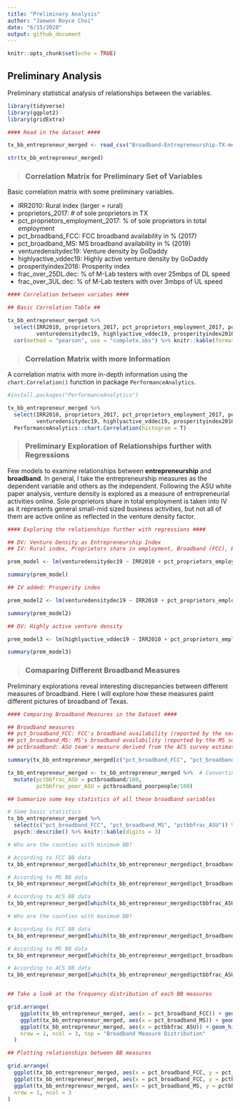 ```yaml
---
title: "Preliminary Analysis"
author: "Jaewon Royce Choi"
date: "6/15/2020"
output: github_document
---
```


```r
knitr::opts_chunk$set(echo = TRUE)
```

## Preliminary Analysis

Preliminary statistical analysis of relationships between the variables.

```r
library(tidyverse)
library(ggplot2)
library(gridExtra)

#### Read in the dataset ####

tx_bb_entrepreneur_merged <- read_csv("Broadband-Entrepreneurship-TX-merged.csv")

str(tx_bb_entrepreneur_merged)
```

> ### Correlation Matrix for Preliminary Set of Variables

Basic correlation matrix with some preliminary variables.

* IRR2010: Rural index (larger = rural)
* proprietors_2017: # of sole proprietors in TX
* pct_proprietors_employment_2017: % of sole proprietors in total employment
* pct_broadband_FCC: FCC broadband availability in % (2017)
* pct_broadband_MS: MS broadband availability in % (2019)
* venturedensitydec19: Venture density by GoDaddy
* highlyactive_vddec19: Highly active venture density by GoDaddy
* prosperityindex2016: Prosperity index
* frac_over_25DL.dec: % of M-Lab testers with over 25mbps of DL speed
* frac_over_3UL.dec: % of M-Lab testers with over 3mbps of UL speed

```r
#### Correlation between variabes ####

## Basic Correlation Table ##

tx_bb_entrepreneur_merged %>% 
  select(IRR2010, proprietors_2017, pct_proprietors_employment_2017, pct_broadband_FCC, pct_broadband_MS,
         venturedensitydec19, highlyactive_vddec19, prosperityindex2016, frac_over_25DL.dec, frac_over_3UL.dec) %>% 
  cor(method = "pearson", use = "complete.obs") %>% knitr::kable(format = "markdown", digits = 3)

```

> ### Correlation Matrix with more Information

A correlation matrix with more in-depth information using the `chart.Correlation()` function in package `PerformanceAnalytics`.

```r
#install.packages("PerformanceAnalytics")

tx_bb_entrepreneur_merged %>% 
  select(IRR2010, proprietors_2017, pct_proprietors_employment_2017, pct_broadband_FCC, pct_broadband_MS,
         venturedensitydec19, highlyactive_vddec19, prosperityindex2016, frac_over_25DL.dec, frac_over_3UL.dec) %>%
  PerformanceAnalytics::chart.Correlation(histogram = T)

```

> ### Preliminary Exploration of Relationships further with Regressions

Few models to examine relationships between **entrepreneurship** and **broadband**. In general, I take the entrepreneurship measures as the dependent variable and others as the independent. Following the ASU white paper analysis, venture density is explored as a measure of entrepreneurial activities online. Sole proprietors share in total employment is taken into IV as it represents general small-mid sized business activities, but not all of them are active online as reflected in the venture density factor.

```r
#### Exploring the relationships further with regressions ####

## DV: Venture Density as Entrepreneurship Index
## IV: Rural index, Proprietors share in employment, Broadband (FCC), Broadband (MS), Broadband speed

prem_model <- lm(venturedensitydec19 ~ IRR2010 + pct_proprietors_employment_2017 + pct_broadband_FCC + pct_broadband_MS + frac_over_25DL.dec + frac_over_3UL.dec, data = tx_bb_entrepreneur_merged)

summary(prem_model)

```

```r

## IV added: Prosperity index

prem_model2 <- lm(venturedensitydec19 ~ IRR2010 + pct_proprietors_employment_2017 + pct_broadband_FCC + pct_broadband_MS + frac_over_25DL.dec + frac_over_3UL.dec + prosperityindex2016, data = tx_bb_entrepreneur_merged)

summary(prem_model2)

## DV: Highly active venture density

prem_model3 <- lm(highlyactive_vddec19 ~ IRR2010 + pct_proprietors_employment_2017 + pct_broadband_FCC + pct_broadband_MS + frac_over_25DL.dec + frac_over_3UL.dec + prosperityindex2016, data = tx_bb_entrepreneur_merged)

summary(prem_model3)

```

> ### Comaparing Different Broadband Measures

Preliminary explorations reveal interesting discrepancies between different measures of broadband. Here I will explore how these measures paint different pictures of broadband of Texas.

```r
#### Comparing Broadband Measures in the Dataset ####

## Broadband measures
## pct_broadband_FCC: FCC's broadband availability (reported by the service providers)
## pct_broadband_MS: MS's broadband availability (reported by the MS software service users)
## pctbroadband: ASU team's measure derived from the ACS survey estimates (based on reported BB subscription info from respondents)

summary(tx_bb_entrepreneur_merged[c("pct_broadband_FCC", "pct_broadband_MS", "pctbroadband")])

tx_bb_entrepreneur_merged <- tx_bb_entrepreneur_merged %>%  # Converting ASU percentage numbers into fraction
  mutate(pctbbfrac_ASU = pctbroadband/100,
         pctbbfrac_poor_ASU = pctbroadband_poorpeople/100)

## Summarize some key statistics of all these broadband variables

# Some basic statistics
tx_bb_entrepreneur_merged %>% 
  select(c("pct_broadband_FCC", "pct_broadband_MS", "pctbbfrac_ASU")) %>% 
  psych::describe() %>% knitr::kable(digits = 3)

# Who are the counties with minimum BB?

# According to FCC BB data
tx_bb_entrepreneur_merged[which(tx_bb_entrepreneur_merged$pct_broadband_FCC == min(tx_bb_entrepreneur_merged$pct_broadband_FCC, na.rm = T)),]$county

# According to MS BB data
tx_bb_entrepreneur_merged[which(tx_bb_entrepreneur_merged$pct_broadband_MS == min(tx_bb_entrepreneur_merged$pct_broadband_MS, na.rm = T)),]$county

# According to ACS BB data
tx_bb_entrepreneur_merged[which(tx_bb_entrepreneur_merged$pctbbfrac_ASU == min(tx_bb_entrepreneur_merged$pctbbfrac_ASU, na.rm = T)),]$county

# Who are the counties with maximum BB?

# According to FCC BB data
tx_bb_entrepreneur_merged[which(tx_bb_entrepreneur_merged$pct_broadband_FCC == max(tx_bb_entrepreneur_merged$pct_broadband_FCC, na.rm = T)),]$county

# According to MS BB data
tx_bb_entrepreneur_merged[which(tx_bb_entrepreneur_merged$pct_broadband_MS == max(tx_bb_entrepreneur_merged$pct_broadband_MS, na.rm = T)),]$county

# According to ACS BB data
tx_bb_entrepreneur_merged[which(tx_bb_entrepreneur_merged$pctbbfrac_ASU == max(tx_bb_entrepreneur_merged$pctbbfrac_ASU, na.rm = T)),]$county


## Take a look at the frequency distribution of each BB measures

grid.arrange(
    ggplot(tx_bb_entrepreneur_merged, aes(x = pct_broadband_FCC)) + geom_histogram() + theme_minimal(),
    ggplot(tx_bb_entrepreneur_merged, aes(x = pct_broadband_MS)) + geom_histogram() + theme_minimal(),
    ggplot(tx_bb_entrepreneur_merged, aes(x = pctbbfrac_ASU)) + geom_histogram() + theme_minimal(),
    nrow = 1, ncol = 3, top = "Broadband Measure Distribution"
  )

```

```r

## Plotting relationships between BB measures

grid.arrange(
  ggplot(tx_bb_entrepreneur_merged, aes(x = pct_broadband_FCC, y = pct_broadband_MS)) + geom_point() + geom_smooth(method = "lm") + theme_minimal() + ylab("Microsoft Broadband") + xlab("FCC Broadband"),
  ggplot(tx_bb_entrepreneur_merged, aes(x = pct_broadband_FCC, y = pctbbfrac_ASU)) + geom_point() + geom_smooth(method = "lm") + ylab("ACS Broadband Subscription") + xlab("FCC Broadband") + theme_minimal(),
  ggplot(tx_bb_entrepreneur_merged, aes(x = pct_broadband_MS, y = pctbbfrac_ASU)) + geom_point() + geom_smooth(method = "lm") + ylab("ACS Broadband Subscription") + xlab("Microsoft Broadband") + theme_minimal(),
  nrow = 1, ncol = 3
)

```

